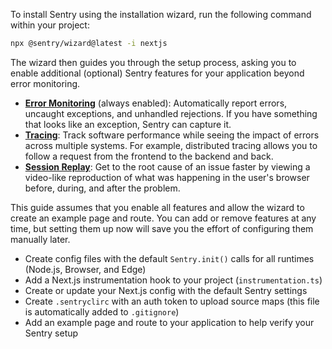 To install Sentry using the installation wizard, run the following command within your project:

```bash
npx @sentry/wizard@latest -i nextjs
```

The wizard then guides you through the setup process, asking you to enable additional (optional) Sentry features for your application beyond error monitoring.

<Expandable title="Want to learn more about these features?">

- [**Error Monitoring**](/product/issues) (always enabled): Automatically report errors,
  uncaught exceptions, and unhandled rejections. If you have something that
  looks like an exception, Sentry can capture it.
- [**Tracing**](/product/tracing): Track software performance while seeing the
  impact of errors across multiple systems. For example, distributed tracing
  allows you to follow a request from the frontend to the backend and back.
- [**Session Replay**](/product/explore/session-replay/web/getting-started/):
  Get to the root cause of an issue faster by viewing a video-like reproduction
  of what was happening in the user's browser before, during, and after the
  problem.

</Expandable>

This guide assumes that you enable all features and allow the wizard to create an example page and route. You can add or remove features at any time, but setting them up now will save you the effort of configuring them manually later.

<Expandable title="What does the installation wizard change inside your application?">

- Create config files with the default `Sentry.init()` calls for all runtimes (Node.js, Browser, and Edge)
- Add a Next.js instrumentation hook to your project (`instrumentation.ts`)
- Create or update your Next.js config with the default Sentry settings
- Create `.sentryclirc` with an auth token to upload source maps (this file is automatically added to `.gitignore`)
- Add an example page and route to your application to help verify your Sentry setup

</Expandable>
